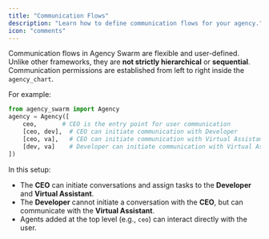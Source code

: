```yaml
---
title: "Communication Flows"
description: "Learn how to define communication flows for your agency."
icon: "comments"
---
```


Communication flows in Agency Swarm are flexible and user-defined. Unlike other frameworks, they are **not strictly hierarchical** or **sequential**. Communication permissions are established from left to right inside the `agency_chart`.

For example:

```python
from agency_swarm import Agency
agency = Agency([
    ceo,       # CEO is the entry point for user communication
    [ceo, dev],  # CEO can initiate communication with Developer
    [ceo, va],   # CEO can initiate communication with Virtual Assistant
    [dev, va]    # Developer can initiate communication with Virtual Assistant
])
```

In this setup:

- The **CEO** can initiate conversations and assign tasks to the **Developer** and **Virtual Assistant**.
- The **Developer** cannot initiate a conversation with the **CEO**, but can communicate with the **Virtual Assistant**.
- Agents added at the top level (e.g., `ceo`) can interact directly with the user.
